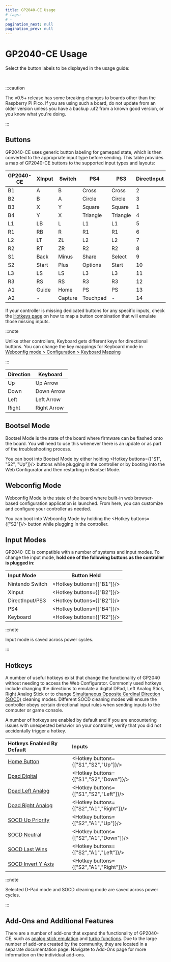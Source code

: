 ```yaml
---
title: GP2040-CE Usage
# tags:
# - 
pagination_next: null
pagination_prev: null
---
```



# GP2040-CE Usage

Select the button labels to be displayed in the usage guide: 

<InputLabelSelector /><br />

:::caution

The v0.5+ release has some breaking changes to boards other than the Raspberry Pi Pico. If you are using such a board, do not update from an older version unless you have a backup .uf2 from a known good version, or you know what you're doing.

:::

## Buttons

GP2040-CE uses generic button labeling for gamepad state, which is then converted to the appropriate input type before sending. This table provides a map of GP2040-CE buttons to the supported input types and layouts:

| GP2040-CE | XInput | Switch  | PS4      | PS3      | DirectInput | Arcade |
| --------- | ------ | ------- | -------- | -------- | ----------- | ------ |
| B1        | A      | B       | Cross    | Cross    | 2           | K1     |
| B2        | B      | A       | Circle   | Circle   | 3           | K2     |
| B3        | X      | Y       | Square   | Square   | 1           | P1     |
| B4        | Y      | X       | Triangle | Triangle | 4           | P2     |
| L1        | LB     | L       | L1       | L1       | 5           | P4     |
| R1        | RB     | R       | R1       | R1       | 6           | P3     |
| L2        | LT     | ZL      | L2       | L2       | 7           | K4     |
| R2        | RT     | ZR      | R2       | R2       | 8           | K3     |
| S1        | Back   | Minus   | Share    | Select   | 9           | Coin   |
| S2        | Start  | Plus    | Options  | Start    | 10          | Start  |
| L3        | LS     | LS      | L3       | L3       | 11          | LS     |
| R3        | RS     | RS      | R3       | R3       | 12          | RS     |
| A1        | Guide  | Home    | PS       | PS       | 13          | Home   |
| A2        | -      | Capture | Touchpad | -        | 14          | -      |

If your controller is missing dedicated buttons for any specific inputs, check the [Hotkeys page](./hotkeys.mdx) on how to map a button combination that will emulate those missing inputs.

:::note

Unlike other controllers, Keyboard gets different keys for directional buttons. You can change the key mappings for Keyboard mode in [Webconfig mode > Configuration > Keyboard Mapping](./web-configurator.md#keyboard-mapping)

:::

| Direction | Keyboard    |
| --------- | ----------- |
| Up        | Up Arrow    |
| Down      | Down Arrow  |
| Left      | Left Arrow  |
| Right     | Right Arrow |

## Bootsel Mode

Bootsel Mode is the state of the board where firmware can be flashed onto the board. You will need to use this whenever there is an update or as part of the troubleshooting process.

You can boot into Bootsel Mode by either holding <Hotkey buttons={["S1", "S2", "Up"]}/> buttons while plugging in the controller or by booting into the Web Configurator and then restarting in Bootsel Mode.

## Webconfig Mode

Webconfig Mode is the state of the board where built-in web browser-based configuration application is launched. From here, you can customize and configure your controller as needed.

You can boot into Webconfig Mode by holding the <Hotkey buttons={["S2"]}/> button while plugging in the controller.

## Input Modes

GP2040-CE is compatible with a number of systems and input modes. To change the input mode, **hold one of the following buttons as the controller is plugged in:**

| Input Mode      | Button Held |
| :-------------- | :---------: |
| Nintendo Switch |  <Hotkey buttons={["B1"]}/>   |
| XInput          |  <Hotkey buttons={["B2"]}/>   |
| DirectInput/PS3 |  <Hotkey buttons={["B2"]}/>   |
| PS4             |  <Hotkey buttons={["B4"]}/>   |
| Keyboard        |  <Hotkey buttons={["R2"]}/>   |

:::note

Input mode is saved across power cycles.

:::

## Hotkeys

A number of useful hotkeys exist that change the functionality of GP2040 without needing to access the Web Configurator. Commonly used hotkeys include changing the directions to emulate a digital DPad, Left Analog Stick, Right Analog Stick or to change [Simultaneous Opposite Cardinal Direction (SOCD)](https://glossary.infil.net/?t=SOCD) cleaning modes. Different SOCD cleaning modes will ensure the controller obeys certain directional input rules when sending inputs to the computer or game console.

A number of hotkeys are enabled by default and if you are encountering issues with unexpected behavior on your controller, verify that you did not accidentally trigger a hotkey.

| Hotkeys Enabled By Default                        | Inputs                |
| :------------------------------------------------ | :-------------------- |
| [Home Button](hotkeys.mdx#home-button)             | <Hotkey buttons={["S1","S2","Up"]}/>    |
| [Dpad Digital](hotkeys.mdx#dpad-digital)           | <Hotkey buttons={["S1","S2","Down"]}/>  |
| [Dpad Left Analog](hotkeys.mdx#dpad-left-analog)   | <Hotkey buttons={["S1","S2","Left"]}/>  |
| [Dpad Right Analog](hotkeys.mdx#dpad-right-analog) | <Hotkey buttons={["S2","A1","Right"]}/> |
| [SOCD Up Priority](hotkeys.mdx#socd-up-priority)   | <Hotkey buttons={["S2","A1","Up"]}/>    |
| [SOCD Neutral](hotkeys.mdx#socd-neutral)           | <Hotkey buttons={["S2","A1","Down"]}/>  |
| [SOCD Last Wins](hotkeys.mdx#socd-last-win)        | <Hotkey buttons={["S2","A1","Left"]}/>  |
| [SOCD Invert Y Axis](hotkeys.mdx#invert-y-axis)    | <Hotkey buttons={["S2","A1","Right"]}/> |

:::note

Selected D-Pad mode and SOCD cleaning mode are saved across power cycles.

:::

## Add-Ons and Additional Features

There are a number of add-ons that expand the functionality of GP2040-CE, such as [analog stick emulation](./add-ons/analog) and [turbo functions](./add-ons/turbo). Due to the large number of add-ons created by the community, they are located in a separate documentation page. Navigate to Add-Ons page for more information on the individual add-ons.

